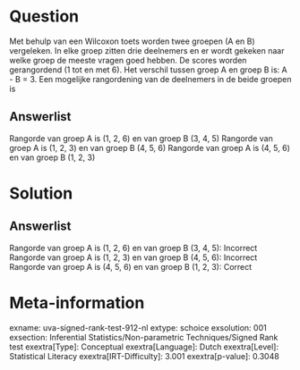 Question
========

Met behulp van een Wilcoxon toets worden twee groepen (A en B)
vergeleken. In elke groep zitten drie deelnemers en er wordt gekeken
naar welke groep de meeste vragen goed hebben. De scores worden
gerangordend (1 tot en met 6). Het verschil tussen groep A en groep B
is: A - B = 3. Een mogelijke rangordening van de deelnemers in de beide
groepen is

Answerlist
----------

Rangorde van groep A is (1, 2, 6) en van groep B (3, 4, 5)
Rangorde van groep A is (1, 2, 3) en van groep B (4, 5, 6)
Rangorde van groep A is (4, 5, 6) en van groep B (1, 2, 3)

Solution
========

Answerlist
----------

Rangorde van groep A is (1, 2, 6) en van groep B (3, 4, 5): Incorrect
Rangorde van groep A is (1, 2, 3) en van groep B (4, 5, 6): Incorrect
Rangorde van groep A is (4, 5, 6) en van groep B (1, 2, 3): Correct

Meta-information
================
exname: uva-signed-rank-test-912-nl
extype: schoice
exsolution: 001
exsection: Inferential Statistics/Non-parametric Techniques/Signed Rank test
exextra[Type]: Conceptual
exextra[Language]: Dutch
exextra[Level]: Statistical Literacy
exextra[IRT-Difficulty]: 3.001
exextra[p-value]: 0.3048
